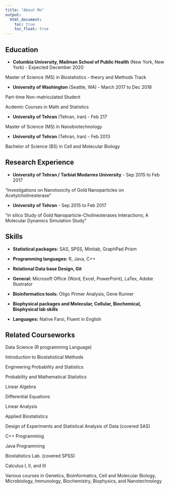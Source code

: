 ```yaml
---
title: "About Me"
output: 
  html_document:
    toc: true
    toc_float: true
---
```


## Education

- **Columbia University, Mailman School of Public Health** (New York, New York) - Expected December 2020

Master of Science (MS) in Biostatistics - theory and Methods Track

- **University of Washington** (Seattle, WA) - March 2017 to Dec 2018

Part-time Non-matriculated Student

Acdemic Courses in Math and Statistics

- **University of Tehran** (Tehran, Iran) - Feb 217

Master of Science (MS) in Nanobiotechnology

- **University of Tehran** (Tehran, Iran) - Feb 2013

Bachelor of Science (BS) in Cell and Molecular Biology

## Research Experience

- **University of Tehran / Tarbiat Modarres University** - Sep 2015 to Feb 2017

“Investigations on Nanotoxicity of Gold Nanoparticles on Acetylcholinesterase”

- **University of Tehran** - Sep 2015 to Feb 2017

“in silico Study of Gold Nanoparticle-Cholinesterases Interactions; A Molecular Dynamics Simulation Study”

## Skills

- **Statistical packages:** SAS, SPSS, Minitab, GraphPad Prism

-	**Programming languages:** R, Java, C++

- **Relational Data base Design, Git**

- **General:** Microsoft Office (Word, Excel, PowerPoint), LaTex, Adobe Illustrator

- **Bioinformatics tools:** Oligo Primer Analysis, Gene Runner

- **Biophysical packages and Molecular, Cellular, Biochemical, Biophysical lab skills**

- **Languages:** Native Farsi, Fluent in English


## Related Courseworks

Data Science (R programming Language)

Introduction to Biostatistical Methods

Engineering Probability and Statistics

Probability and Mathematical Statistics

Linear Algebra

Differential Equations

Linear Analysis

Applied Biostatistics

Design of Experiments and Statistical Analysis of Data (covered SAS)

C++ Programming

Java Programming

Biostatistics Lab. (covered SPSS)

Calculus I, II, and III

Various courses in Genetics, Bioinformatics, Cell and Molecular Biology, Microbiology, Immunology, Biochemistry, Biophysics, and Nanotechnology





